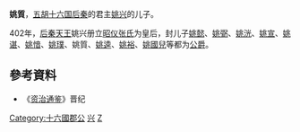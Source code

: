 '''姚質'''，[[五胡十六国|五胡十六国]][[后秦|后秦]]的君主[[姚兴|姚兴]]的儿子。

402年，[[后秦|后秦]][[天王|天王]]姚兴册立[[张皇后_(姚兴)|昭仪张氏]]为皇后，封儿子[[姚懿|姚懿]]、[[姚弼|姚弼]]、[[姚洸|姚洸]]、[[姚宣|姚宣]]、[[姚谌|姚谌]]、[[姚愔|姚愔]]、[[姚璞|姚璞]]、姚質、[[姚逵|姚逵]]、[[姚裕|姚裕]]、[[姚國兒|姚國兒]]等都为[[公爵|公爵]]。
==參考資料==
*《[[资治通鉴|资治通鉴]]》晋纪 

[[Category:十六國郡公|Category:十六國郡公]]
[[Category:后秦皇子|兴]]
[[Category:姚姓|Z]]